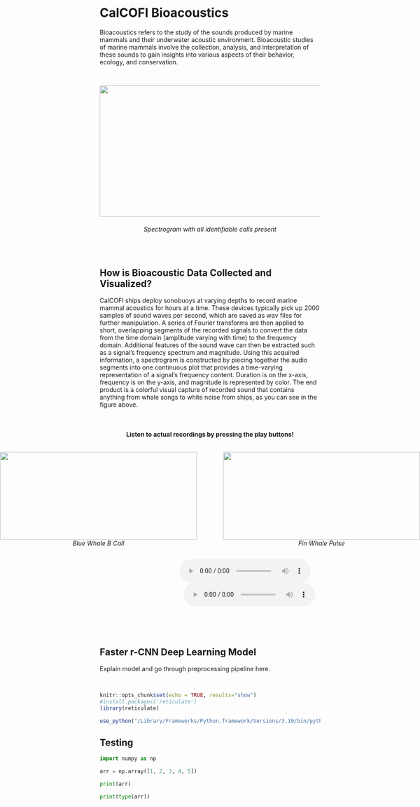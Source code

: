 # **CalCOFI Bioacoustics**

Bioacoustics refers to the study of the sounds produced by marine mammals and their underwater acoustic environment. Bioacoustic studies of marine mammals involve the collection, analysis, and interpretation of these sounds to gain insights into various aspects of their behavior, ecology, and conservation.


<br/>
<center>
  <img src="CC0808SB02_0815213000_second_60_to_120.png" height="300" width="750">
  
###### *Spectrogram with all identifiable calls present*

</center>
<br/>


## **How is Bioacoustic Data Collected and Visualized?**

CalCOFI ships deploy sonobuoys at varying depths to record marine mammal acoustics for hours at a time. These devices typically pick up 2000 samples of sound waves per second, which are saved as wav files for further manipulation. A series of Fourier transforms are then applied to short, overlapping segments of the recorded signals to convert the data from the time domain (amplitude varying with time) to the frequency domain. Additional features of the sound wave can then be extracted such as a signal's frequency spectrum and magnitude. Using this acquired information, a spectrogram is constructed by piecing together the audio segments into one continuous plot that provides a time-varying representation of a signal's frequency content. Duration is on the x-axis, frequency is on the y-axis, and magnitude is represented by color. The end product is a colorful visual capture of recorded sound that contains anything from whale songs to white noise from ships, as you can see in the figure above.

<br/><center>
#### **Listen to actual recordings by pressing the play buttons!**
</center>


<center>
<div style="display: flex; justify-content: center;">
<div style="display: flex;">
  <figure style="margin-right: 20px;">
    <img src="blue_whale_B_call.png" height="200" width="450">
    <figcaption><em>Blue Whale B Call</em><figcaption>
  </figure>
  <figure>
    <img src="fin_whale_pulse.png" height="200" width="450">
    <figcaption><em>Fin Whale Pulse</em><figcaption>
  </figure>
</div>
</center>


<center>
<div style="display: flex;">
  <audio controls style="margin-left: 160px;">
    <source src="ringtoneBlue.mp3" type="audio/mp3">
  </audio>
  <audio controls style="margin-left: 180px;">
    <source src="ringtoneFin.mp3" type="audio/mp3">
  </audio>
</div>
</center>

<br/><br/>

## **Faster r-CNN Deep Learning Model**

Explain model and go through preprocessing pipeline here.

<br/>

```r
knitr::opts_chunk$set(echo = TRUE, results="show")
#install.packages('reticulate')
library(reticulate)

use_python("/Library/Frameworks/Python.framework/Versions/3.10/bin/python3")
```

## **Testing**

```python
import numpy as np

arr = np.array([1, 2, 3, 4, 5])

print(arr)

print(type(arr))
```



